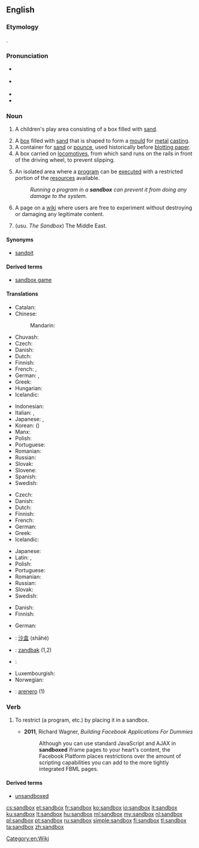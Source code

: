 {{selfref|For the Wiktionary test page, see [[Wiktionary:Sandbox]].}}
{{also|sand box|Sandbox}}
==English==

===Etymology===
{{compound|sand|box|lang=en}}.

===Pronunciation===
* {{a|RP}} {{IPA|/ˈsændbɒks/|lang=en}}
* {{a|GenAm}} {{IPA|/ˈsændbɑks/|lang=en}}
* {{audio|En-us-sandbox.ogg|Audio (US)|lang=en}}
* {{hyphenation|sand|box|lang=en}}

===Noun===
{{en-noun|head=[[sand]][[box]]|es}}
{{wikipedia}}

# {{context|US|lang=en}} A children's play area consisting of a box filled with [[sand]].
# A [[box]] filled with [[sand]] that is shaped to form a [[mould]] for [[metal]] [[casting]].
# A container for [[sand]] or [[pounce]], used historically before [[blotting paper]].
# A box carried on [[locomotive]]s, from which sand runs on the rails in front of the driving wheel, to prevent slipping.
# {{context|computing|lang=en}} An isolated area where a [[program]] can be [[execute]]d with a restricted portion of the [[resources]] available.
#: ''Running a program in a '''sandbox''' can prevent it from doing any damage to the system.''
# {{context|Wiktionary and WMF jargon|lang=en}} A page on a [[wiki]] where users are free to experiment without destroying or damaging any legitimate content.
# {{context|US military|lang=en}} (usu. ''The Sandbox'') The Middle East.

====Synonyms====
* {{sense|play enclosure with sand}} [[sandpit]] {{sense|UK}}

====Derived terms====
* [[sandbox game]]

====Translations====
{{trans-top|box with sand for children}}
* Catalan: {{t|ca|sorrera|f}}
* Chinese:
*: Mandarin: {{t+|cmn|砂箱|tr=shāxiāng|sc=Hani}}
* Chuvash: {{t|cv|хӑйӑр карти|sc=Cyrl}}
* Czech: {{t+|cs|pískoviště|n}}
* Danish: {{t+|da|sandkasse|c}}
* Dutch: {{t+|nl|zandbak|m}}
* Finnish: {{t+|fi|hiekkalaatikko}}
* French: {{t+|fr|bac à sable|m}}, {{t|fr|carré de sable|m}}
* German: {{t+|de|Sandkasten|m}}, {{t+|de|Sandkiste|f}}
* Greek: {{t+|el|αμμοδόχος|f}}
* Hungarian: {{t|hu|homokozó}}
* Icelandic: {{t+|is|sandkassi|m}}
{{trans-mid}}
* Indonesian: {{t|id|bak pasir}}
* Italian: {{t+|it|sabbionaia|f}}, {{t+|it|sabbiera|f}}
* Japanese: {{t|ja|砂場|tr=すなば, sunaba}}, {{t|ja|砂箱|tr=すなばこ, sunabako|sc=Jpan}}
* Korean: {{t+|ko|사장|sc=Kore}} ({{t+|ko|砂場|sc=Kore}})
* Manx: {{t|gv|kishtey geinnee|m}}
* Polish: {{t+|pl|piaskownica|f}}
* Portuguese: {{t|pt|caixa de areia|f}}
* Romanian: {{t|ro|groapă cu nisip|f}}
* Russian: {{t+|ru|песо́чница|f}}
* Slovak: {{t|sk|pieskovisko}}
* Slovene: {{t+|sl|peskovnik}}
* Spanish: {{t+|es|arenero|m}}
* Swedish: {{t+|sv|sandlåda|c}}
{{trans-bottom}}

{{trans-top|wiki sandbox}}
* Czech: {{t+|cs|pískoviště}}
* Danish: {{t+|da|sandkasse|c}}
* Dutch: {{t+|nl|zandbak|m}}
* Finnish: {{t+|fi|hiekkalaatikko}}
* French: {{t+|fr|bac à sable|m}}
* German: {{t+|de|Spielwiese|f}}
* Greek: {{t+|el|αμμοδοχείο|n}}
* Icelandic: {{t+|is|sandkassi|m}}
{{trans-mid}}
* Japanese: {{t|ja|サンドボックス|tr=sando bokkusu}}
* Latin: {{t|la|arenarium|n}}, {{t|la|harenarium|n}}
* Polish: {{t+|pl|brudnopis|m}}
* Portuguese: {{t|pt|zona de testes|f}}
* Romanian: {{t|ro|cutie cu nisip}}
* Russian: {{t+|ru|песо́чница|f}}
* Slovak: {{t|sk|pieskovisko}}
* Swedish: {{t+|sv|sandlåda|c}}
{{trans-bottom}}

{{trans-top|isolated program execution area}}
* Danish: {{t+|da|sandkasse|c}}
* Finnish: {{t+|fi|hiekkalaatikko}}
{{trans-mid}}
* German: {{t|de|Sandbox|f}}
{{trans-bottom}}

{{checktrans-top}}
* {{ttbc|cmn}}: [[沙盒]] (shāhé)
* {{ttbc|nl}}: [[zandbak]] {{g|m}} (1,2)
* {{ttbc|ko}}: {{t|ko|모래상자}}
{{trans-mid}}
* Luxembourgish: {{t-check|lb|Sandkaul}}
* Norwegian: {{t-check|no|sandkasse|m}}
* {{ttbc|es}}: [[arenero]] {{g|m}} (1)
{{trans-bottom}}

===Verb===
{{en-verb|sandboxes|sandboxing|sandboxed}}

# {{context|computing|transitive|lang=en}} To restrict (a program, etc.) by placing it in a sandbox.
#* '''2011''', Richard Wagner, ''Building Facebook Applications For Dummies''
#*: Although you can use standard JavaScript and AJAX in '''sandboxed''' iframe pages to your heart's content, the Facebook Platform places restrictions over the amount of scripting capabilities you can add to the more tightly integrated FBML pages.

====Derived terms====
* [[unsandboxed]]

[[Category:en:Wiki]]

[[cs:sandbox]]
[[et:sandbox]]
[[fr:sandbox]]
[[ko:sandbox]]
[[io:sandbox]]
[[it:sandbox]]
[[ku:sandbox]]
[[lt:sandbox]]
[[hu:sandbox]]
[[ml:sandbox]]
[[my:sandbox]]
[[nl:sandbox]]
[[pl:sandbox]]
[[pt:sandbox]]
[[ru:sandbox]]
[[simple:sandbox]]
[[fi:sandbox]]
[[tl:sandbox]]
[[ta:sandbox]]
[[zh:sandbox]]
